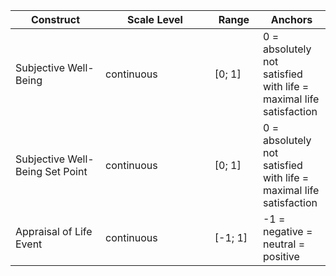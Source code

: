 | **Construct** | **Scale Level** | **Range** | **Anchors** |
| --------- | ----------- | ----- | ------- |
| Subjective Well-Being | continuous | [0; 1] | 0 = absolutely not satisfied with life \newline 1 = maximal life satisfaction |
| Subjective Well-Being Set Point | continuous | [0; 1] | 0 = absolutely not satisfied with life \newline 1 = maximal life satisfaction |
| Appraisal of Life Event | continuous | [-1; 1] | -1 = negative \newline 0 = neutral \newline 1 = positive |